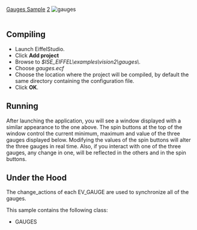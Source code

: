 [[Property:title|Gauges Sample]]
[[Property:weight|2]]
[[Image:gauges|gauges]]  <br/>
<br/>

==Compiling==

* Launch EiffelStudio. 
* Click '''Add project'''
* Browse to ''$ISE_EIFFEL\examples\vision2\gauges\''. 
* Choose ''gauges.ecf''
* Choose the location where the project will be compiled, by default the same directory containing the configuration file. 
* Click '''OK'''. 


==Running==

After launching the application, you will see a window displayed with a similar appearance to the one above. The spin buttons at the top of the window control the current minimum, maximum and value of the three gauges displayed below. Modifying the values of the spin buttons will alter the three gauges in real time. Also, if you interact with one of the three gauges, any change in one, will be reflected in the others and in the spin buttons. 

==Under the Hood==

The change_actions of each EV_GAUGE are used to synchronize all of the gauges. 

This sample contains the following class: 
* GAUGES


{{seealso| '''See Also''' <br/>
EV_GAUGE <br/>
EV_SCROLL_BAR <br/>
EV_RANGE <br/>
EV_PROGRESS_BAR <br/>
EV_SPIN_BUTTON }}




